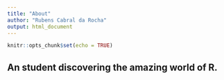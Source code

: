 ```yaml
---
title: "About"
author: "Rubens Cabral da Rocha"
output: html_document
---
```

    
```r
knitr::opts_chunk$set(echo = TRUE)
```

## An student discovering the amazing world of R.